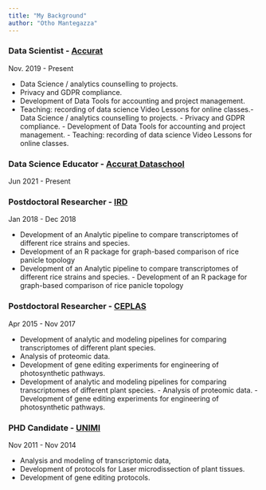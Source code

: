 ```yaml
---
title: "My Background"
author: "Otho Mantegazza"
---
```


### Data Scientist - [Accurat](https://accurat.it/)

Nov. 2019 - Present

- Data Science / analytics counselling to projects.
- Privacy and GDPR compliance.
- Development of Data Tools for accounting and project management.
- Teaching: recording of data science Video Lessons for online classes.- Data Science / analytics counselling to projects. - Privacy and GDPR compliance. - Development of Data Tools for accounting and project management. - Teaching: recording of data science Video Lessons for online classes.

### Data Science Educator - [Accurat Dataschool](https://dataschool.accurat.it/)

Jun 2021 - Present

### Postdoctoral Researcher - [IRD](https://www.ird.fr/occitanie)

Jan 2018 - Dec 2018

- Development of an Analytic pipeline to compare transcriptomes of different rice strains and species.
- Development of an R package for graph-based comparison of rice panicle topology
- Development of an Analytic pipeline to compare transcriptomes of different rice strains and species. - Development of an R package for graph-based comparison of rice panicle topology 

### Postdoctoral Researcher - [CEPLAS](https://www.ceplas.eu/en/home/)

Apr 2015 - Nov 2017

- Development of analytic and modeling pipelines for comparing transcriptomes of different plant species.
- Analysis of proteomic data.
- Development of gene editing experiments for engineering of photosynthetic pathways.
- Development of analytic and modeling pipelines for comparing transcriptomes of different plant species. - Analysis of proteomic data. - Development of gene editing experiments for engineering of photosynthetic pathways. 

### PHD Candidate - [UNIMI](http://users.unimi.it/madsgroup/index.php)

Nov 2011 - Nov 2014

- Analysis and modeling of transcriptomic data,
- Development of protocols for Laser microdissection of plant tissues.
- Development of gene editing protocols.